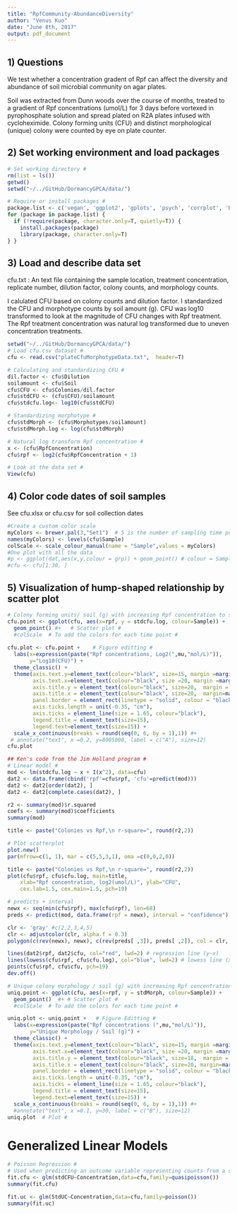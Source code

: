 ```yaml
---
title: "RpfCommunity-AbundanceDiversity"
author: "Venus Kuo"
date: "June 8th, 2017"
output: pdf_document
---
```


## 1) Questions

We test whether a concentration gradent of Rpf can affect the diversity and abundance of soil microbial community on agar plates.

Soil was extracted from Dunn woods over the course of months, treated to a gradient of Rpf concentrations (umol/L) for 3 days before vortexed in pyrophosphate solution and spread plated on R2A plates infused with cycloheximide. Colony forming units (CFU) and distinct morphological (unique) colony were counted by eye on plate counter. 

## 2) Set working environment and load packages

```r
# Set working directory #
rm(list = ls())
getwd()
setwd("~/../GitHub/DormancyGPCA/data/")

# Require or install packages #
package.list <- c('vegan', 'ggplot2', 'gplots', 'psych', 'corrplot', 'BiodiversityR', 'RColorBrewer') 
for (package in package.list) {
  if (!require(package, character.only=T, quietly=T)) { 
    install.packages(package)
    library(package, character.only=T)
} }
```

## 3) Load and describe data set

cfu.txt : An text file containing the sample location, treatment concentration, replicate number, dilution factor, colony counts, and morphology counts. 

I calulated CFU based on colony counts and dilution factor. I standardized the CFU and morphotype counts by soil amount (g). CFU was log10 transformed to look at the magnitude of CFU changes with Rpf treatment. The Rpf treatment concentration was natural log transformed due to uneven concentration treatments. 

```r
setwd("~/../GitHub/DormancyGPCA/data/")
# Load cfu.csv dataset #
cfu <- read.csv("plateCfuMorphotypeData.txt",  header=T)

# Calculating and standardizing CFU # 
dil.factor <- cfu$Dilution
soilamount <- cfu$Soil
cfu$CFU <- cfu$Colonies/dil.factor
cfu$stdCFU <- (cfu$CFU)/soilamount
cfu$stdcfu.log<- log10(cfu$stdCFU) 

# Standardizing morphotype # 
cfu$stdMorph <- (cfu$Morphotypes/soilamount)
cfu$stdMorph.log <- log(cfu$stdMorph)

# Natural log transform Rpf concentration # 
x <- (cfu$RpfConcentration)
cfu$rpf <- log2(cfu$RpfConcentration + 1)

# Look at the data set # 
View(cfu)
```

## 4) Color code dates of soil samples

See cfu.xlsx or cfu.csv for soil collection dates

```r
#Create a custom color scale
myColors <- brewer.pal(3,"Set1")  # 5 is the number of sampling time points #
names(myColors) <- levels(cfu$Sample)
colScale <- scale_colour_manual(name = "Sample",values = myColors)
#One plot with all the data
#p <- ggplot(dat,aes(x,y,colour = grp)) + geom_point() # colour = Sampling Time Points will be in aes below to label levels #
#cfu <- cfu[1:30, ]
```

## 5) Visualization of hump-shaped relationship by scatter plot 

```r
# Colony forming units/ soil (g) with increasing Rpf concentration to soil #
cfu.point <- ggplot(cfu, aes(x=rpf, y = stdcfu.log, colour=Sample)) + 
  geom_point() #+   # Scatter plot #
  #colScale  # To add the colors for each time point #
  
cfu.plot <- cfu.point +    # Figure editting #
  labs(x=expression(paste("Rpf concentrations, Log2(",mu,"mol/L)")), 
       y="Log10(CFU)") +
  theme_classic() +
  theme(axis.text.y=element_text(colour="black", size=15, margin =margin(0,15,0,0)),
        axis.text.x=element_text(colour="black", size =20, margin =margin(15,0,0,0)),
        axis.title.y = element_text(colour="black", size=20,  margin = margin(0,25,0,10)),
        axis.title.x = element_text(colour="black", size=20,  margin=margin(25,0,0,0)),
        panel.border = element_rect(linetype = "solid", colour = "black", size=3, fill=NA),
        axis.ticks.length = unit(-0.35, "cm"),
        axis.ticks = element_line(size = 1.65, colour="black"),
        legend.title = element_text(size=15),
        legend.text=element_text(size=15)) +
  scale_x_continuous(breaks = round(seq(0, 6, by = 1),1)) #+
 # annotate("text", x =0.2, y=8005000, label = c("A"), size=12)
cfu.plot
```



```r
## Ken's code from the Jim Holland program # 
# Linear model #
mod <- lm(stdcfu.log ~ x + I(x^2), data=cfu)
dat2 <- data.frame(cbind('rpf'=cfu$rpf, 'cfu'=predict(mod)))
dat2 <- dat2[order(dat2), ]
dat2 <- dat2[complete.cases(dat2), ]

r2 <- summary(mod)$r.squared
coefs <- summary(mod)$coefficients
summary(mod)

title <- paste("Colonies vs Rpf,\n r-square=", round(r2,2))

# Plot scatterplot 
plot.new()
par(mfrow=c(1, 1), mar = c(5,5,3,1), oma =c(0,0,2,0))

title <- paste("Colonies vs Rpf,\n r-square=", round(r2,2))
plot(cfu$rpf, cfu$cfu.log, main=title, 
  	xlab="Rpf concentration, log2(umol/L)", ylab="CFU",
  	cex.lab=1.5, cex.main=1.5, pch=19)

# predicts + interval
newx <- seq(min(cfu$rpf), max(cfu$rpf), len=68)
preds <- predict(mod, data.frame(rpf = newx), interval = "confidence") 

clr <- 'gray' #c(2,2,3,4,5) 
clr <- adjustcolor(clr, alpha.f = 0.3) 
polygon(c(rev(newx), newx), c(rev(preds[ ,3]), preds[ ,2]), col = clr, border = NA)

lines(dat2$rpf, dat2$cfu, col="red", lwd=2) # regression line (y~x) 
lines(lowess(cfu$rpf, cfu$cfu.log), col="blue", lwd=2) # lowess line (x,y)
points(cfu$rpf, cfu$cfu, pch=19)
dev.off()

```





```r
# Unique colony morphology / soil (g) with increasing Rpf concentration to soil #
uniq.point <- ggplot(cfu, aes(x=rpf, y = stdMorph, colour=Sample)) + 
  geom_point()  #+ # Scatter plot #
  #colScale  # To add the colors for each time point #

uniq.plot <- uniq.point +   # Figure Editting # 
  labs(x=expression(paste("Rpf concentrations (",mu,"mol/L)")), 
       y="Unique Morphology / Soil (g)") +
  theme_classic() +
  theme(axis.text.y=element_text(colour="black", size=15, margin =margin(0,15,0,0)),
        axis.text.x=element_text(colour="black", size =20, margin =margin(15,0,0,0)),
        axis.title.y = element_text(colour="black", size=18,  margin = margin(0,25,0,10)),
        axis.title.x = element_text(colour="black", size=20, margin=margin(25,0,0,0)),
        panel.border = element_rect(linetype = "solid", colour = "black", size=3, fill=NA),
        axis.ticks.length = unit(-0.35, "cm"),
        axis.ticks = element_line(size = 1.65, colour="black"),
        legend.title = element_text(size=15),
        legend.text=element_text(size=15)) +
  scale_x_continuous(breaks = round(seq(0, 6, by = 1),1)) #+
  #annotate("text", x =0.1, y=30, label = c("B"), size=12)
uniq.plot  # Plot #
```

# Generalized Linear Models # 

```r
# Poisson Regression # 
# Used when predicting an outcome variable representing counts from a set of continuous predictor variables #
fit.cfu <- glm(stdCFU~Concentration,data=cfu,family=quasipoisson())
summary(fit.cfu)

fit.uc <- glm(StdUC~Concentration,data=cfu,family=poisson())
summary(fit.uc)
```







